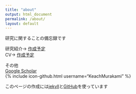 ```yaml
---
title: "about"
output: html_document
permalink: /about/
layout: default
---
```


研究に関することの備忘録です    

研究紹介→ [作成予定](https://keachmurakami.github.io/)  
CV→ [作成予定](https://keachmurakami.github.io/)  

その他  
[Google Scholar](https://scholar.google.co.jp/citations?user=IgtMr-oAAAAJ&hl=en)  
{% include icon-github.html username="KeachMurakami" %}  

このページの作成には[jekyll](https://jekyllrb.com)と[GitHub](https://github.com/)を使っています  